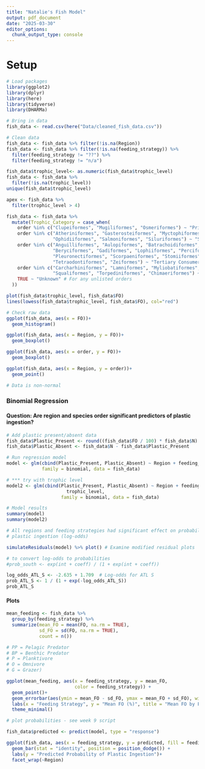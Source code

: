 ```yaml
---
title: "Natalie's Fish Model"
output: pdf_document
date: "2025-03-30"
editor_options: 
  chunk_output_type: console
---
```


# Setup

```r
# Load packages
library(ggplot2)
library(dplyr)
library(here)
library(tidyverse)
library(DHARMa)

# Bring in data
fish_data <- read.csv(here("Data/cleaned_fish_data.csv"))

# Clean data
fish_data <- fish_data %>% filter(!is.na(Region))
fish_data <- fish_data %>% filter(!is.na(feeding_strategy)) %>% 
  filter(feeding_strategy != "??") %>% 
  filter(feeding_strategy != "n/a")

fish_data$trophic_level<- as.numeric(fish_data$trophic_level)
fish_data <- fish_data %>% 
  filter(!is.na(trophic_level))
unique(fish_data$trophic_level)

apex <- fish_data %>% 
  filter(trophic_level > 4)

fish_data <- fish_data %>%
  mutate(Trophic_Category = case_when(
    order %in% c("Clupeiformes", "Mugiliformes", "Osmeriformes") ~ "Primary Consumer",
    order %in% c("Atheriniformes", "Gasterosteiformes", "Myctophiformes", 
                 "Ophidiiformes", "Salmoniformes", "Siluriformes") ~ "Secondary Consumer",
    order %in% c("Anguilliformes", "Aulopiformes", "Batrachoidiformes", "Beloniformes", 
                 "Beryciformes", "Gadiformes", "Lophiiformes", "Perciformes", 
                 "Pleuronectiformes", "Scorpaeniformes", "Stomiiformes", 
                 "Tetraodontiformes", "Zeiformes") ~ "Tertiary Consumer",
    order %in% c("Carcharhiniformes", "Lamniformes", "Myliobatiformes", "Rajiformes", 
                 "Squaliformes", "Torpediniformes", "Chimaeriformes") ~ "Apex Predator",
    TRUE ~ "Unknown" # For any unlisted orders
  ))

plot(fish_data$trophic_level, fish_data$FO)
lines(lowess(fish_data$trophic_level, fish_data$FO), col="red")

# Check raw data
ggplot(fish_data, aes(x = FO))+
  geom_histogram()

ggplot(fish_data, aes(x = Region, y = FO))+
  geom_boxplot()

ggplot(fish_data, aes(x = order, y = FO))+
  geom_boxplot()

ggplot(fish_data, aes(x = Region, y = order))+
  geom_point()

# Data is non-normal

```

### Binomial Regression

#### Question: Are region and species order significant predictors of plastic ingestion?

```r
# Add plastic present/absent data
fish_data$Plastic_Present <- round((fish_data$FO / 100) * fish_data$N)
fish_data$Plastic_Absent <- fish_data$N - fish_data$Plastic_Present

# Run regression model
model <- glm(cbind(Plastic_Present, Plastic_Absent) ~ Region + feeding_strategy, 
             family = binomial, data = fish_data)

# *** try with trophic level
model2 <- glm(cbind(Plastic_Present, Plastic_Absent) ~ Region + feeding_strategy +
                      trophic_level,
                    family = binomial, data = fish_data)

# Model results
summary(model)
summary(model2)

# All regions and feeding strategies had significant effect on probability of 
# plastic ingestion (log-odds) 

simulateResiduals(model) %>% plot() # Examine modified residual plots

# to convert log-odds to probabilities
#prob_south <- exp(int + coeff) / (1 + exp(int + coeff))

log_odds_ATL_S <- -2.635 + 1.709  # Log-odds for ATL S
prob_ATL_S <- 1 / (1 + exp(-log_odds_ATL_S))
prob_ATL_S 
```

#### Plots

```r


mean_feeding <- fish_data %>% 
  group_by(feeding_strategy) %>% 
  summarize(mean_FO = mean(FO, na.rm = TRUE),
            sd_FO = sd(FO, na.rm = TRUE),
            count = n())

# PP = Pelagic Predator
# BP = Benthic Predator
# P = Planktivore
# O = Omnivore
# G = Grazer)

ggplot(mean_feeding, aes(x = feeding_strategy, y = mean_FO, 
                         color = feeding_strategy)) +
  geom_point()+
  geom_errorbar(aes(ymin = mean_FO - sd_FO, ymax = mean_FO + sd_FO), width = 0.2) +
  labs(x = "Feeding Strategy", y = "Mean FO (%)", title = "Mean FO by Feeding Strategy") +
  theme_minimal()

# plot probabilities - see week 9 script

fish_data$predicted <- predict(model, type = "response")

ggplot(fish_data, aes(x = feeding_strategy, y = predicted, fill = feeding_strategy)) +
  geom_bar(stat = "identity", position = position_dodge()) +
  labs(y = "Predicted Probability of Plastic Ingestion")+
  facet_wrap(~Region)
```


